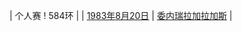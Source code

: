 | 个人赛
! 584环
| {{flagathlete|[[埃里克·巴尔扬]]|USA}}
| [[1983年]][[8月20日]]
| [[委内瑞拉]][[加拉加斯]]
| {{ed|男子25米标准手枪个人赛世界纪录}}
<noinclude>[[Category:男子射击世界纪录导航模板|{{PAGENAME}}]]</noinclude>